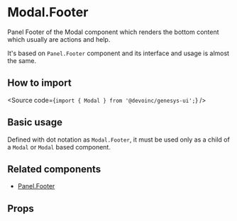 

<Meta title="Components/Layout/Modal/Components/ModalFooter/Overview" />

# Modal.Footer

Panel Footer of the Modal component which renders the bottom content which usually are actions and help.

It's based on `Panel.Footer` component and its interface and usage is almost the same.

## How to import

<Source code={`import { Modal } from '@devoinc/genesys-ui';`} />

## Basic usage

Defined with dot notation as `Modal.Footer`, it must be used only as a child of a `Modal` or `Modal` based component.

<Canvas of={Stories.Playground} />

## Related components

- [Panel.Footer](?path=/docs/components-layout-panel-components-panelfooter-overview--overview)

## Props

<ArgTypes of={Stories} />
